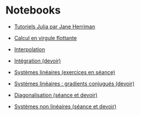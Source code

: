 # Notebooks

- [Tutoriels Julia par Jane Herriman](https://github.com/xorJane/Introduction_to_Julia_tutorials)

- [Calcul en virgule flottante](notebooks/1_virgule_flottante.ipynb)

- [Interpolation](notebooks/2_interpolation.ipynb)

- [Intégration (devoir)](notebooks/3_integration.ipynb)

- [Systèmes linéaires (exercices en séance)](notebooks/4_systemes_lineaires.ipynb)

- [Systèmes linéaires : gradients conjugués (devoir)](notebooks/4_systemes_lineaires_gradients_conjugues.ipynb)

- [Diagonalisation (séance et devoir)](notebooks/5_valeurs_propres.ipynb)

- [Systèmes non linéaires (séance et devoir)](notebooks/6_nonlinear_autodiff.ipynb)
